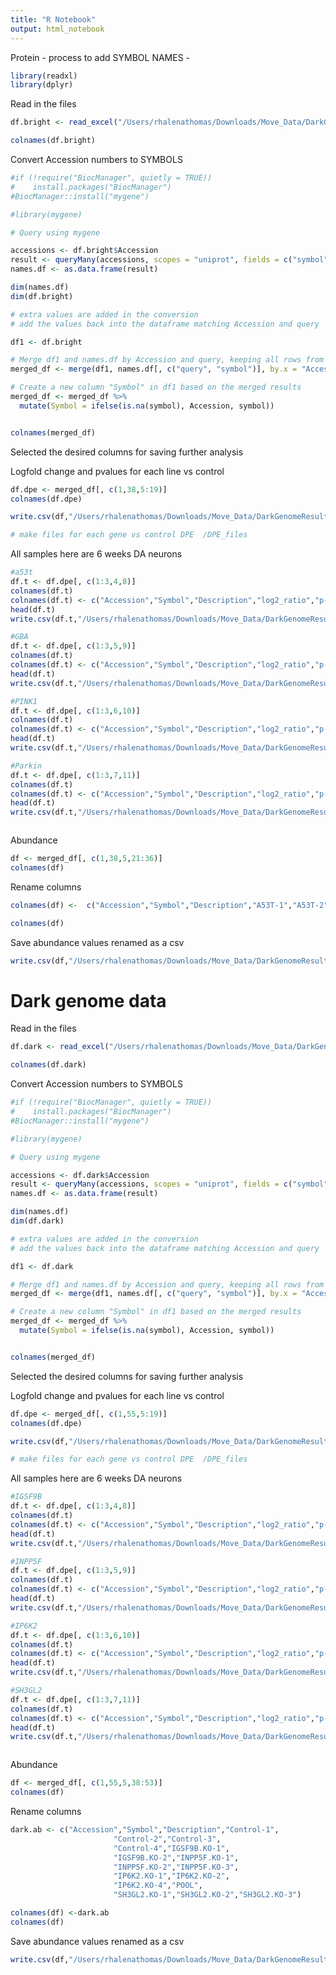 ```yaml
---
title: "R Notebook"
output: html_notebook
---
```



Protein 
- process to add SYMBOL NAMES 
-  


```r
library(readxl)
library(dplyr)

```


Read in the files

```r

df.bright <- read_excel("/Users/rhalenathomas/Downloads/Move_Data/DarkGenomeResult/FromRoxanneProteomics/Files/BrightGenome_TMT_2022_Roxanne_6_weeks.xlsx",col_names = TRUE)

colnames(df.bright)
```


Convert Accession numbers to SYMBOLS

```r
#if (!require("BiocManager", quietly = TRUE))
#    install.packages("BiocManager")
#BiocManager::install("mygene")

#library(mygene)

# Query using mygene

accessions <- df.bright$Accession
result <- queryMany(accessions, scopes = "uniprot", fields = c("symbol"), species = "human", returnall = FALSE)
names.df <- as.data.frame(result)

dim(names.df)
dim(df.bright)

# extra values are added in the conversion
# add the values back into the dataframe matching Accession and query

df1 <- df.bright

# Merge df1 and names.df by Accession and query, keeping all rows from df1
merged_df <- merge(df1, names.df[, c("query", "symbol")], by.x = "Accession", by.y = "query", all.x = TRUE)

# Create a new column "Symbol" in df1 based on the merged results
merged_df <- merged_df %>%
  mutate(Symbol = ifelse(is.na(symbol), Accession, symbol))


colnames(merged_df)

```

Selected the desired columns for saving further analysis

Logfold change and pvalues for each line vs control 

```r

df.dpe <- merged_df[, c(1,38,5:19)]
colnames(df.dpe)

```

```r
write.csv(df,"/Users/rhalenathomas/Downloads/Move_Data/DarkGenomeResult/ProtomicsDifferentialAbundance_bright_all.csv")  

# make files for each gene vs control DPE  /DPE_files
```


All samples here are 6 weeks DA neurons

```r
#a53t
df.t <- df.dpe[, c(1:3,4,8)]
colnames(df.t)
colnames(df.t) <- c("Accession","Symbol","Description","log2_ratio","p-value")
head(df.t)
write.csv(df.t,"/Users/rhalenathomas/Downloads/Move_Data/DarkGenomeResult/DPE_files/SNCA-A53T_ProtomicsDifferentialAbundance.csv")

#GBA
df.t <- df.dpe[, c(1:3,5,9)]
colnames(df.t)
colnames(df.t) <- c("Accession","Symbol","Description","log2_ratio","p-value")
head(df.t)
write.csv(df.t,"/Users/rhalenathomas/Downloads/Move_Data/DarkGenomeResult/DPE_files/GBA-KO_ProtomicsDifferentialAbundance.csv")

#PINK1
df.t <- df.dpe[, c(1:3,6,10)]
colnames(df.t)
colnames(df.t) <- c("Accession","Symbol","Description","log2_ratio","p-value")
head(df.t)
write.csv(df.t,"/Users/rhalenathomas/Downloads/Move_Data/DarkGenomeResult/DPE_files/PINK1-KO_ProtomicsDifferentialAbundance.csv")

#Parkin
df.t <- df.dpe[, c(1:3,7,11)]
colnames(df.t)
colnames(df.t) <- c("Accession","Symbol","Description","log2_ratio","p-value")
head(df.t)
write.csv(df.t,"/Users/rhalenathomas/Downloads/Move_Data/DarkGenomeResult/DPE_files/PRKN-KO_ProtomicsDifferentialAbundance.csv")



```

Abundance
```r
df <- merged_df[, c(1,38,5,21:36)]
colnames(df)

```

Rename columns

```r
colnames(df) <-  c("Accession","Symbol","Description","A53T-1","A53T-2","A53T-3","Control-1","Control-2","Control-3","GBA.KO-1","GBA.KO-2","GBA.KO-3","PINK1.KO-1","PINK1.KO-2","PINK1.KO-3","POOL","PRKN.KO-1","PRKN.KO-2","PRKN.KO-3")

colnames(df)
```

Save abundance values renamed as a csv

```r

write.csv(df,"/Users/rhalenathomas/Downloads/Move_Data/DarkGenomeResult/ProtomicsNormGeneAbundance_bright.csv")

```


# Dark genome data


Read in the files

```r

df.dark <- read_excel("/Users/rhalenathomas/Downloads/Move_Data/DarkGenomeResult/FromRoxanneProteomics/Files/DarkGenome_TMT_March2024_6_weeks_refractionated_complete.xlsx",col_names = TRUE)

colnames(df.dark)
```


Convert Accession numbers to SYMBOLS

```r
#if (!require("BiocManager", quietly = TRUE))
#    install.packages("BiocManager")
#BiocManager::install("mygene")

#library(mygene)

# Query using mygene

accessions <- df.dark$Accession
result <- queryMany(accessions, scopes = "uniprot", fields = c("symbol"), species = "human", returnall = FALSE)
names.df <- as.data.frame(result)

dim(names.df)
dim(df.dark)

# extra values are added in the conversion
# add the values back into the dataframe matching Accession and query

df1 <- df.dark

# Merge df1 and names.df by Accession and query, keeping all rows from df1
merged_df <- merge(df1, names.df[, c("query", "symbol")], by.x = "Accession", by.y = "query", all.x = TRUE)

# Create a new column "Symbol" in df1 based on the merged results
merged_df <- merged_df %>%
  mutate(Symbol = ifelse(is.na(symbol), Accession, symbol))


colnames(merged_df)

```


Selected the desired columns for saving further analysis

Logfold change and pvalues for each line vs control 

```r

df.dpe <- merged_df[, c(1,55,5:19)]
colnames(df.dpe)

```

```r
write.csv(df,"/Users/rhalenathomas/Downloads/Move_Data/DarkGenomeResult/ProtomicsDifferentialAbundance_Dark_all.csv")  

# make files for each gene vs control DPE  /DPE_files
```


All samples here are 6 weeks DA neurons

```r
#IGSF9B
df.t <- df.dpe[, c(1:3,4,8)]
colnames(df.t)
colnames(df.t) <- c("Accession","Symbol","Description","log2_ratio","p-value")
head(df.t)
write.csv(df.t,"/Users/rhalenathomas/Downloads/Move_Data/DarkGenomeResult/DPE_files/IGSF9B-KO_ProtomicsDifferentialAbundance.csv")

#INPP5F
df.t <- df.dpe[, c(1:3,5,9)]
colnames(df.t)
colnames(df.t) <- c("Accession","Symbol","Description","log2_ratio","p-value")
head(df.t)
write.csv(df.t,"/Users/rhalenathomas/Downloads/Move_Data/DarkGenomeResult/DPE_files/INPP5F-KO_ProtomicsDifferentialAbundance.csv")

#IP6K2
df.t <- df.dpe[, c(1:3,6,10)]
colnames(df.t)
colnames(df.t) <- c("Accession","Symbol","Description","log2_ratio","p-value")
head(df.t)
write.csv(df.t,"/Users/rhalenathomas/Downloads/Move_Data/DarkGenomeResult/DPE_files/IP6K2-KO_ProtomicsDifferentialAbundance.csv")

#SH3GL2
df.t <- df.dpe[, c(1:3,7,11)]
colnames(df.t)
colnames(df.t) <- c("Accession","Symbol","Description","log2_ratio","p-value")
head(df.t)
write.csv(df.t,"/Users/rhalenathomas/Downloads/Move_Data/DarkGenomeResult/DPE_files/SH3GL2-KO_ProtomicsDifferentialAbundance.csv")



```


Abundance
```r
df <- merged_df[, c(1,55,5,38:53)]
colnames(df)

```

Rename columns

```r

dark.ab <- c("Accession","Symbol","Description","Control-1",
                       "Control-2","Control-3",
                       "Control-4","IGSF9B.KO-1",
                       "IGSF9B.KO-2","INPP5F.KO-1",
                       "INPP5F.KO-2","INPP5F.KO-3",
                       "IP6K2.KO-1","IP6K2.KO-2",
                       "IP6K2.KO-4","POOL",
                       "SH3GL2.KO-1","SH3GL2.KO-2","SH3GL2.KO-3")

colnames(df) <-dark.ab
colnames(df)
```

Save abundance values renamed as a csv

```r

write.csv(df,"/Users/rhalenathomas/Downloads/Move_Data/DarkGenomeResult/ProtomicsNormGeneAbundance_dark.csv")

```




